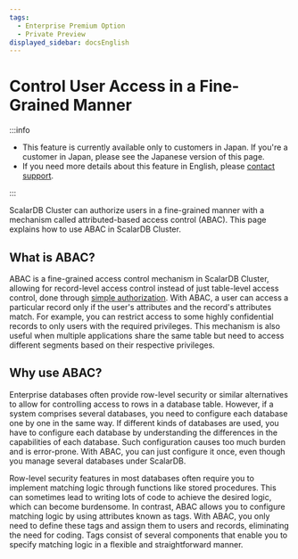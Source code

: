 ```yaml
---
tags:
  - Enterprise Premium Option
  - Private Preview
displayed_sidebar: docsEnglish
---
```


# Control User Access in a Fine-Grained Manner

:::info

- This feature is currently available only to customers in Japan. If you're a customer in Japan, please see the Japanese version of this page.
- If you need more details about this feature in English, please [contact support](https://www.scalar-labs.com/support).

:::

ScalarDB Cluster can authorize users in a fine-grained manner with a mechanism called attributed-based access control (ABAC). This page explains how to use ABAC in ScalarDB Cluster.

## What is ABAC?

ABAC is a fine-grained access control mechanism in ScalarDB Cluster, allowing for record-level access control instead of just table-level access control, done through [simple authorization](./scalardb-auth-with-sql.mdx). With ABAC, a user can access a particular record only if the user's attributes and the record's attributes match. For example, you can restrict access to some highly confidential records to only users with the required privileges. This mechanism is also useful when multiple applications share the same table but need to access different segments based on their respective privileges.

## Why use ABAC?

Enterprise databases often provide row-level security or similar alternatives to allow for controlling access to rows in a database table. However, if a system comprises several databases, you need to configure each database one by one in the same way. If different kinds of databases are used, you have to configure each database by understanding the differences in the capabilities of each database. Such configuration causes too much burden and is error-prone. With ABAC, you can just configure it once, even though you manage several databases under ScalarDB.

Row-level security features in most databases often require you to implement matching logic through functions like stored procedures. This can sometimes lead to writing lots of code to achieve the desired logic, which can become burdensome. In contrast, ABAC allows you to configure matching logic by using attributes known as tags. With ABAC, you only need to define these tags and assign them to users and records, eliminating the need for coding. Tags consist of several components that enable you to specify matching logic in a flexible and straightforward manner.
